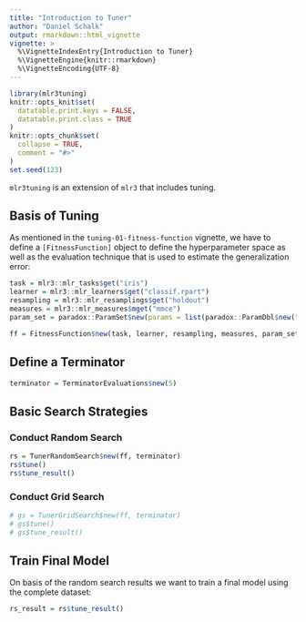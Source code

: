 ```yaml
---
title: "Introduction to Tuner"
author: "Daniel Schalk"
output: rmarkdown::html_vignette
vignette: >
  %\VignetteIndexEntry{Introduction to Tuner}
  %\VignetteEngine{knitr::rmarkdown}
  %\VignetteEncoding{UTF-8}
---
```


```r
library(mlr3tuning)
knitr::opts_knit$set(
  datatable.print.keys = FALSE,
  datatable.print.class = TRUE
)
knitr::opts_chunk$set(
  collapse = TRUE,
  comment = "#>"
)
set.seed(123)
```

`mlr3tuning` is an extension of `mlr3` that includes tuning.

## Basis of Tuning 

As mentioned in the `tuning-01-fitness-function` vignette, we have to define a `[FitnessFunction]` object to define the hyperparameter space as well as the evaluation technique that is used to estimate the generalization error:

```r
task = mlr3::mlr_tasks$get("iris")
learner = mlr3::mlr_learners$get("classif.rpart")
resampling = mlr3::mlr_resamplings$get("holdout")
measures = mlr3::mlr_measures$mget("mmce")
param_set = paradox::ParamSet$new(params = list(paradox::ParamDbl$new("cp", lower = 0.001, upper = 0.1)))

ff = FitnessFunction$new(task, learner, resampling, measures, param_set)
```

## Define a Terminator

```r
terminator = TerminatorEvaluations$new(5)
```

## Basic Search Strategies

### Conduct Random Search

```r
rs = TunerRandomSearch$new(ff, terminator)
rs$tune()
rs$tune_result()
```

### Conduct Grid Search

```r
# gs = TunerGridSearch$new(ff, terminator)
# gs$tune()
# gs$tune_result()
```

## Train Final Model

On basis of the random search results we want to train a final model using the complete dataset:

```r
rs_result = rs$tune_result()

```